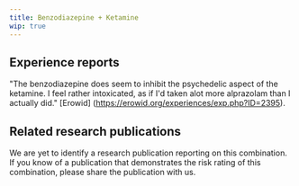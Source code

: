---
title: Benzodiazepine + Ketamine
wip: true
---

## Experience reports
"The benzodiazepine does seem to inhibit the psychedelic aspect of the ketamine. I feel rather intoxicated, as if I'd taken alot more alprazolam than I actually did." [Erowid] (https://erowid.org/experiences/exp.php?ID=2395).

## Related research publications
We are yet to identify a research publication reporting on this combination. If you know of a publication that demonstrates the risk rating of this combination, please share the publication with us.

